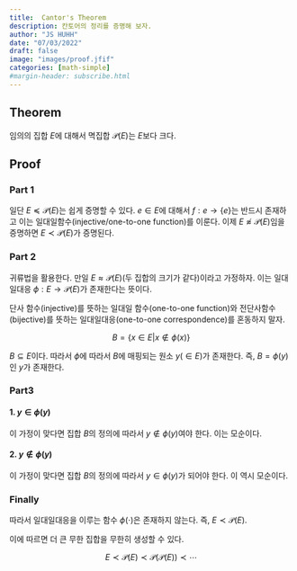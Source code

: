 ```yaml
---
title:  Cantor's Theorem
description: 칸토어의 정리를 증명해 보자.  
author: "JS HUHH"
date: "07/03/2022"
draft: false
image: "images/proof.jfif"
categories: [math-simple]
#margin-header: subscribe.html
---
```


## Theorem 

임의의 집합 $E$에 대해서 멱집합 $\mathcal P (E)$는 $E$보다 크다. 

## Proof 

### Part 1 
일단 $E \preccurlyeq \mathcal P (E)$는 쉽게 증명할 수 있다. $e \in E$에 대해서 $f: e \to \lbrace e \rbrace$는 반드시 존재하고 이는 일대일함수(injective/one-to-one function)를 이룬다. 이제 $E \not\approx \mathcal P (E)$임을 증명하면 $E \prec \mathcal P (E)$가 증명된다. 

### Part 2
귀류법을 활용한다. 만일 $E \approx \mathcal P (E)$(두 집합의 크기가 같다)이라고 가정하자. 이는 일대일대응 $\phi: E \to \mathcal P (E)$가 존재한다는 뜻이다. 

:::{.column-margin}
단사 함수(injective)를 뜻하는 일대일 함수(one-to-one function)와 전단사함수(bijective)를 뜻하는 일대일대응(one-to-one correspondence)를 혼동하지 말자. 
:::

$$
B = \lbrace x \in E | x \notin \phi(x) \rbrace
$$

$B \subseteq E$이다. 따라서 $\phi$에 따라서 $B$에 매핑되는 원소 $y(\in E)$가 존재한다. 즉, $B = \phi(y)$인 $y$가 존재한다.  

### Part3 

#### 1. $y \in \phi(y)$

이 가정이 맞다면 집합 $B$의 정의에 따라서 $y \notin \phi(y)$여야 한다. 이는 모순이다. 

#### 2. $y \notin \phi(y)$

이 가정이 맞다면 집합 $B$의 정의에 따라서 $y \in \phi(y)$가 되어야 한다. 이 역시 모순이다. 

### Finally 

따라서 일대일대응을 이루는 함수 $\phi(\cdot)$은 존재하지 않는다. 즉, $E \prec \mathcal P (E)$. 

이에 따르면 더 큰 무한 집합을 무한히 생성할 수 있다. 

$$
E \prec \mathcal P (E) \prec \mathcal P ( \mathcal P (E) ) \prec \dotsb 
$$


